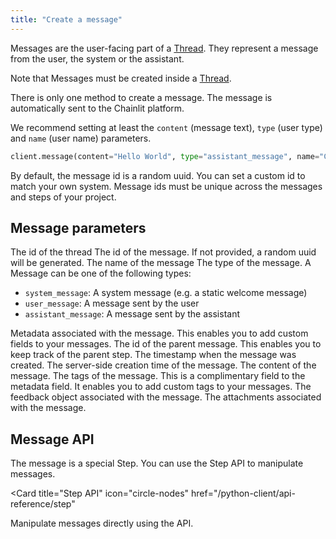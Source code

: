 ```yaml
---
title: "Create a message"
---
```


Messages are the user-facing part of a [Thread](/concepts/thread). They represent a message from the user, the system or the assistant.

Note that Messages must be created inside a [Thread](/python-client/usage/create-a-thread).

There is only one method to create a message. The message is automatically sent to the Chainlit platform.

We recommend setting at least the `content` (message text), `type` (user type) and `name` (user name) parameters.

```python
client.message(content="Hello World", type="assistant_message", name="Chatbot")
```

By default, the message id is a random uuid. You can set a custom id to match your own system. Message ids must be unique across the messages and steps of your project.

## Message parameters

<ParamField path="thread_id" type="uuid" required>
  The id of the thread
</ParamField>

<ParamField path="id" type="uuid">
  The id of the message. If not provided, a random uuid will be generated.
</ParamField>

<ParamField path="name" type="string">
  The name of the message
</ParamField>

<ParamField path="type" type="MessageStepType" default="undefined">
  The type of the message. A Message can be one of the following types:

- `system_message`: A system message (e.g. a static welcome message)
- `user_message`: A message sent by the user
- `assistant_message`: A message sent by the assistant

</ParamField>

<ParamField path="metadata" type="dict" default="{}">
  Metadata associated with the message. This enables you to add custom fields to
  your messages.
</ParamField>

<ParamField path="parent_id" type="uuid">
  The id of the parent message. This enables you to keep track of the parent
  step.
</ParamField>

<ParamField path="timestamp" type="string">
  The timestamp when the message was created.
</ParamField>

<ParamField path="created_at" type="string">
  The server-side creation time of the message.
</ParamField>

<ParamField path="content" type="string">
  The content of the message.
</ParamField>

<ParamField path="tags" type="List[str]" default="[]">
  The tags of the message. This is a complimentary field to the metadata field.
  It enables you to add custom tags to your messages.
</ParamField>

<ParamField path="feedback" type="Feedback">
  The feedback object associated with the message.
</ParamField>

<ParamField path="attachments" type="List[Attachment]" default="[]">
  The attachments associated with the message.
</ParamField>

## Message API

The message is a special Step. You can use the Step API to manipulate messages.

<Card
  title="Step API"
  icon="circle-nodes"
  href="/python-client/api-reference/step"
>
  Manipulate messages directly using the API.
</Card>
